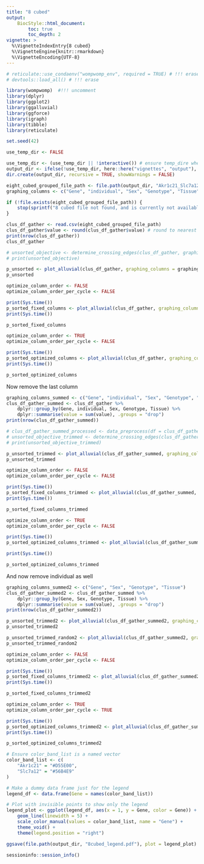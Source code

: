 ```yaml
---
title: "8 cubed"
output:
    BiocStyle::html_document:
        toc: true
        toc_depth: 2
vignette: >
  %\VignetteIndexEntry{8 cubed}
  %\VignetteEngine{knitr::rmarkdown}
  %\VignetteEncoding{UTF-8}
---
```

```r
# reticulate::use_condaenv("wompwomp_env", required = TRUE) # !!! erase
# devtools::load_all() # !!! erase

library(wompwomp)  #!!! uncomment
library(dplyr)
library(ggplot2)
library(ggalluvial)
library(ggforce)
library(igraph)
library(tibble)
library(reticulate)

set.seed(42)
```

```r
use_temp_dir <- FALSE

use_temp_dir <- (use_temp_dir || !interactive()) # ensure temp_dire when non-interactive always
output_dir <- ifelse(!use_temp_dir, here::here("vignettes", "output"), file.path(tempdir(), "vignette_output"))
dir.create(output_dir, recursive = TRUE, showWarnings = FALSE)
```

```r
eight_cubed_grouped_file_path <- file.path(output_dir, "Akr1c21_Slc7a12_grouped.csv")
graphing_columns <- c("Gene", "individual", "Sex", "Genotype", "Tissue", "Celltype_final")

if (!file.exists(eight_cubed_grouped_file_path)) {
    stop(sprintf("8 cubed file not found, and is currently not available for download. Please place the file in '%s'", eight_cubed_grouped_file_path))
}
```

```r
clus_df_gather <- read.csv(eight_cubed_grouped_file_path)
clus_df_gather$value <- round(clus_df_gather$value) # round to nearest whole number
print(nrow(clus_df_gather))
clus_df_gather
```

```r
# unsorted_objective <- determine_crossing_edges(clus_df_gather, graphing_columns = graphing_columns, column_weights = "value", return_weighted_layer_free_objective = TRUE)
# print(unsorted_objective)

p_unsorted <- plot_alluvial(clus_df_gather, graphing_columns = graphing_columns, column_weights = "value", sorting_algorithm = "None", color_bands = TRUE, color_boxes = FALSE, match_order = "left", resolution = 12, verbose = TRUE, output_plot_path = file.path(output_dir, "8_cubed_full_unsorted.pdf"), min_text = 0.01, save_height = 24, save_width = 24)
p_unsorted
```

```r
optimize_column_order <- FALSE
optimize_column_order_per_cycle <- FALSE

print(Sys.time())
p_sorted_fixed_columns <- plot_alluvial(clus_df_gather, graphing_columns = graphing_columns, column_weights = "value", sorting_algorithm = "neighbornet", optimize_column_order = optimize_column_order, optimize_column_order_per_cycle = optimize_column_order_per_cycle, match_order = "left", resolution = 12, color_bands = TRUE, color_boxes = FALSE, verbose = TRUE, output_plot_path = file.path(output_dir, "8_cubed_full_NN_fixed_columns.pdf"), min_text = 0.01, save_height = 24, save_width = 24)
print(Sys.time())

p_sorted_fixed_columns
```

```r
optimize_column_order <- TRUE
optimize_column_order_per_cycle <- FALSE

print(Sys.time())
p_sorted_optimized_columns <- plot_alluvial(clus_df_gather, graphing_columns = graphing_columns, column_weights = "value", sorting_algorithm = "neighbornet", optimize_column_order = optimize_column_order, optimize_column_order_per_cycle = optimize_column_order_per_cycle, match_order = "left", resolution = 12, color_bands = TRUE, color_boxes = FALSE, verbose = TRUE, output_plot_path = file.path(output_dir, "8_cubed_full_NN_optimized_columns.pdf"), min_text = 0.01, save_height = 24, save_width = 24)
print(Sys.time())

p_sorted_optimized_columns
```

Now remove the last column
```r
graphing_columns_summed <- c("Gene", "individual", "Sex", "Genotype", "Tissue")
clus_df_gather_summed <- clus_df_gather %>%
    dplyr::group_by(Gene, individual, Sex, Genotype, Tissue) %>%
    dplyr::summarise(value = sum(value), .groups = "drop")
print(nrow(clus_df_gather_summed))
```

```r
# clus_df_gather_summed_processed <- data_preprocess(df = clus_df_gather_summed, graphing_columns = graphing_columns_summed, column_weights = "value", load_df = FALSE, do_gather_set_data = FALSE)
# unsorted_objective_trimmed <- determine_crossing_edges(clus_df_gather_summed_processed, graphing_columns = graphing_columns_summed, column_weights = "value", return_weighted_layer_free_objective = TRUE)
# print(unsorted_objective_trimmed)

p_unsorted_trimmed <- plot_alluvial(clus_df_gather_summed, graphing_columns = graphing_columns_summed, column_weights = "value", sorting_algorithm = "None", color_bands = TRUE, color_band_column = "Gene", color_band_list = c("#D55E00", "#56B4E9"), color_boxes = FALSE, match_order = "None", verbose = TRUE, output_plot_path = file.path(output_dir, "8_cubed_trimmed_unsorted.pdf"), min_text = 0.01, save_height = 24, save_width = 24)
p_unsorted_trimmed
```

```r
optimize_column_order <- FALSE
optimize_column_order_per_cycle <- FALSE

print(Sys.time())
p_sorted_fixed_columns_trimmed <- plot_alluvial(clus_df_gather_summed, graphing_columns = graphing_columns_summed, column_weights = "value", sorting_algorithm = "neighbornet", optimize_column_order = optimize_column_order, optimize_column_order_per_cycle = optimize_column_order_per_cycle, color_bands = TRUE, color_band_column = "Gene", color_band_list = c("#D55E00", "#56B4E9"), color_boxes = FALSE, match_order = "None", verbose = TRUE, output_plot_path = file.path(output_dir, "8_cubed_trimmed_NN_fixed_columns.pdf"), min_text = 0.01, save_height = 24, save_width = 24)
print(Sys.time())

p_sorted_fixed_columns_trimmed
```

```r
optimize_column_order <- TRUE
optimize_column_order_per_cycle <- FALSE

print(Sys.time())
p_sorted_optimized_columns_trimmed <- plot_alluvial(clus_df_gather_summed, graphing_columns = graphing_columns_summed, column_weights = "value", sorting_algorithm = "neighbornet", optimize_column_order = optimize_column_order, optimize_column_order_per_cycle = optimize_column_order_per_cycle, color_bands = TRUE, color_band_column = "Gene", color_band_list = c("#D55E00", "#56B4E9"), color_boxes = FALSE, match_order = "None", verbose = TRUE, output_plot_path = file.path(output_dir, "8_cubed_trimmed_NN_optimized_columns.pdf"), min_text = 0.01, save_height = 24, save_width = 24)

print(Sys.time())

p_sorted_optimized_columns_trimmed
```

And now remove individual as well
```r
graphing_columns_summed2 <- c("Gene", "Sex", "Genotype", "Tissue")
clus_df_gather_summed2 <- clus_df_gather_summed %>%
    dplyr::group_by(Gene, Sex, Genotype, Tissue) %>%
    dplyr::summarise(value = sum(value), .groups = "drop")
print(nrow(clus_df_gather_summed2))
```

```r
p_unsorted_trimmed2 <- plot_alluvial(clus_df_gather_summed2, graphing_columns = graphing_columns_summed2, column_weights = "value", sorting_algorithm = "None", color_bands = TRUE, color_band_column = "Gene", color_band_list = c("#D55E00", "#56B4E9"), color_boxes = FALSE, match_order = "None", verbose = TRUE, output_plot_path = file.path(output_dir, "8_cubed_trimmedX2_unsorted.pdf"), text_size = 35, axis_text_size = 35, axis_text_vjust = -5, min_text = 0.01, save_height = 24, save_width = 24)
p_unsorted_trimmed2
```

```r
p_unsorted_trimmed_random2 <- plot_alluvial(clus_df_gather_summed2, graphing_columns = graphing_columns_summed2, column_weights = "value", sorting_algorithm = "random", color_bands = TRUE, color_band_column = "Gene", color_band_list = c("#D55E00", "#56B4E9"), color_boxes = FALSE, match_order = "None", verbose = TRUE, output_plot_path = file.path(output_dir, "8_cubed_trimmedX2_unsorted_random.pdf"), text_size = 35, axis_text_size = 35, axis_text_vjust = -5, min_text = 0.01, save_height = 24, save_width = 24)
p_unsorted_trimmed_random2
```

```r
optimize_column_order <- FALSE
optimize_column_order_per_cycle <- FALSE

print(Sys.time())
p_sorted_fixed_columns_trimmed2 <- plot_alluvial(clus_df_gather_summed2, graphing_columns = graphing_columns_summed2, column_weights = "value", sorting_algorithm = "neighbornet", optimize_column_order = optimize_column_order, optimize_column_order_per_cycle = optimize_column_order_per_cycle, color_bands = TRUE, color_band_column = "Gene", color_band_list = c("#D55E00", "#56B4E9"), color_boxes = FALSE, match_order = "None", verbose = TRUE, output_plot_path = file.path(output_dir, "8_cubed_trimmedX2_NN_fixed_columns.pdf"), text_size = 35, axis_text_size = 35, axis_text_vjust = -5, min_text = 0.01, save_height = 24, save_width = 24)
print(Sys.time())

p_sorted_fixed_columns_trimmed2
```

```r
optimize_column_order <- TRUE
optimize_column_order_per_cycle <- TRUE

print(Sys.time())
p_sorted_optimized_columns_trimmed2 <- plot_alluvial(clus_df_gather_summed2, graphing_columns = graphing_columns_summed2, column_weights = "value", sorting_algorithm = "neighbornet", optimize_column_order = optimize_column_order, optimize_column_order_per_cycle = optimize_column_order_per_cycle, color_bands = TRUE, color_band_column = "Gene", color_band_list = c("#D55E00", "#56B4E9"), color_boxes = FALSE, match_order = "None", verbose = TRUE, output_plot_path = file.path(output_dir, "8_cubed_trimmedX2_NN_optimized_columns.pdf"), text_size = 35, axis_text_size = 35, axis_text_vjust = -5, min_text = 0.01, save_height = 24, save_width = 24)
print(Sys.time())

p_sorted_optimized_columns_trimmed2
```

```r
# Ensure color_band_list is a named vector
color_band_list <- c(
    "Akr1c21" = "#D55E00",
    "Slc7a12" = "#56B4E9"
)

# Make a dummy data frame just for the legend
legend_df <- data.frame(Gene = names(color_band_list))

# Plot with invisible points to show only the legend
legend_plot <- ggplot(legend_df, aes(x = 1, y = Gene, color = Gene)) +
    geom_line(linewidth = 5) +
    scale_color_manual(values = color_band_list, name = "Gene") +
    theme_void() +
    theme(legend.position = "right")

ggsave(file.path(output_dir, "8cubed_legend.pdf"), plot = legend_plot)
```

```r
sessioninfo::session_info()
```

